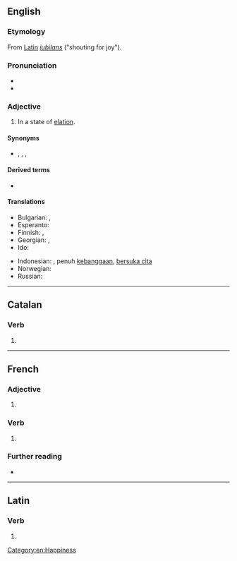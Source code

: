 ==English==

===Etymology===
From [[w:Latin|Latin]] ''[[iubilans]]'' ("shouting for joy").

===Pronunciation===
* {{IPA|en|/ˈdʒu.bə.lənt/}}
* {{audio|en|En-ca-jubilant.oga|Audio (US)}}

===Adjective===
{{en-adj}}

# In a state of [[elation]].
{{rfex|en}}

====Synonyms====
* {{sense|in a state of elation}} {{l|en|delighted}}, {{l|en|elated}}, {{l|en|joyful}}, {{l|en|thrilled}}

====Derived terms====
* {{l|en|jubilantly}}

====Translations====
{{trans-top|In a state of elation}}
* Bulgarian: {{t+|bg|ликуващ}}, {{t+|bg|тържествуващ}}
* Esperanto: {{t|eo|jubila}}
* Finnish: {{t|fi|riemuitseva}}, {{t+|fi|riemukas}}
* Georgian: {{t|ka|მოლხინე}}, {{t|ka|მოზეიმე}}
* Ido: {{t+|io|joyema}}
{{trans-mid}}
* Indonesian: {{t+|id|bangga}}, penuh [[bangga|kebanggaan]], [[suka cita|bersuka cita]]
* Norwegian: {{qualifier|adv}} {{t|no|jublende}}
* Russian: {{t+|ru|ликующий}}
{{trans-bottom}}

[[Category:en:Happiness]]

----

==Catalan==

===Verb===
{{head|ca|verb form}}

# {{ca-verb form of|m=ptc|t=pres|jubilar}}

----

==French==

===Adjective===
{{fr-adj}}

# {{l|en|jubilant}}

===Verb===
{{head|fr|present participle}}

# {{present participle of|fr|jubiler|nocat=1}}

===Further reading===
* {{R:TLFi}}

----

==Latin==

===Verb===
{{la-verb-form|jūbilant}}

# {{inflection of|la|jūbilō||3|p|pres|actv|indc}}